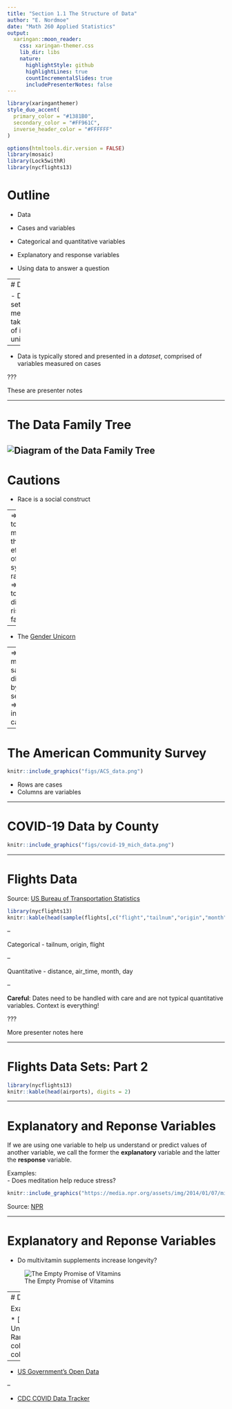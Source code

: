 ```yaml
---
title: "Section 1.1 The Structure of Data"
author: "E. Nordmoe"
date: "Math 260 Applied Statistics"
output:
  xaringan::moon_reader:
    css: xaringan-themer.css
    lib_dir: libs
    nature:
      highlightStyle: github
      highlightLines: true
      countIncrementalSlides: true
      includePresenterNotes: false
---  
```


```r
library(xaringanthemer)
style_duo_accent(
  primary_color = "#1381B0",
  secondary_color = "#FF961C",
  inverse_header_color = "#FFFFFF"
)
```



```r
options(htmltools.dir.version = FALSE)
library(mosaic)
library(Lock5withR)
library(nycflights13)
```

# Outline 

- Data  

- Cases and variables  

- Categorical and quantitative variables  

- Explanatory and response variables   

- Using data to answer a question  

---
# Data

- Data are a set of measurements taken on a set of individual units

--

- Data is typically stored and presented in a *dataset*, comprised of variables measured on cases


???

These are presenter notes

---

# The Data Family Tree  


![Diagram of the Data Family Tree](figs/data_family_tree.png)
---

# Cautions 

* Race is a social construct    

--
$\Rightarrow$ How to measure the effects of systemic racism?  
$\Rightarrow$ How to study disease risk factors?  

--

* The [Gender Unicorn](https://www.transhealthsa.com/wp-content/uploads/2017/05/The-Gender-Unicorn.pdf)   

--
$\Rightarrow$ How to measure salary discrimination by sex/gender?  
$\Rightarrow$ Estimate incidence of cancer?  




---

# The American Community Survey

```r
knitr::include_graphics("figs/ACS_data.png")
```


- Rows are cases
- Columns are variables


---



# COVID-19 Data by County  

```r
knitr::include_graphics("figs/covid-19_mich_data.png")
```

---
 

# Flights Data

Source: [US Bureau of Transportation Statistics](https://www.transtats.bts.gov/ONTIME/Index.aspx)


```r
library(nycflights13)
knitr::kable(head(sample(flights[,c("flight","tailnum","origin","month","day","distance","air_time")],orig.ids=FALSE)))
```


--

Categorical - tailnum, origin, flight

--

Quantitative - distance, air_time, month, day  

--

**Careful**: Dates need to be handled with care and are not typical quantitative variables. Context is everything!  

???

More presenter notes here

---

# Flights Data Sets: Part 2  

```r
library(nycflights13)
knitr::kable(head(airports), digits = 2)
```




---


# Explanatory and Reponse Variables

If we are using one variable to help us understand or predict values of another variable, we call the former the **explanatory** variable and the 
latter the **response** variable.  
    
  
Examples:  
- Does meditation help reduce stress?  

```r
knitr::include_graphics("https://media.npr.org/assets/img/2014/01/07/mindfulness_wide-b20c3525971d5796eba9ad993463fffe8faf2bcb-s1500-c85.jpg")
```

Source: [NPR](https://www.npr.org/sections/health-shots/2014/01/07/260470831/mindfulness-meditation-can-help-relieve-anxiety-and-depression)

---

# Explanatory and Reponse Variables


- Do multivitamin supplements increase longevity?  


![The Empty Promise of Vitamins](figs/empty_promise.png)


---
# Data is Everywhere!

Examples

* [US News and World Report National University Rankings]https://www.usnews.com/best-colleges/rankings/national-liberal-arts-colleges)
   + [No place like home](https://www.usnews.com/best-colleges/kalamazoo-college-2275)
   
--

* [US Government's Open Data](http://www.data.gov/)

--

* [CDC COVID Data Tracker](https://www.cdc.gov/covid-data-tracker/#cases/)

